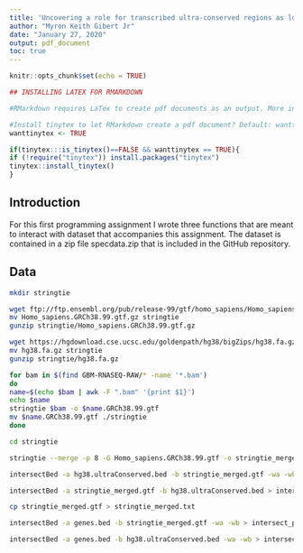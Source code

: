 ```yaml
---
title: 'Uncovering a role for transcribed ultra-conserved regions as long non-coding RNAs in glioblastoma'
author: "Myron Keith Gibert Jr"
date: "January 27, 2020"
output: pdf_document
toc: true
---
```


```r
knitr::opts_chunk$set(echo = TRUE)
```

```r
## INSTALLING LATEX FOR RMARKDOWN

#RMarkdown requires LaTex to create pdf documents as an output. More information can be found [here](https://bookdown.org/yihui/rmarkdown/pdf-document.html). Alternatively, output can be set to "html_document" or "word_document". End users may install LaTex by setting the "wanttinytex" variable to FALSE and running the following script:

#Install tinytex to let RMarkdown create a pdf document? Default: wanttinytex <- FALSE
wanttinytex <- TRUE

if(tinytex:::is_tinytex()==FALSE && wanttinytex == TRUE){
if (!require("tinytex")) install.packages("tinytex")
tinytex::install_tinytex()
}
```

## Introduction
For this first programming assignment I wrote three functions that are meant to interact with dataset that accompanies this assignment. The dataset is contained in a zip file specdata.zip that is included in the GitHub repository.

## Data

```bash
mkdir stringtie

wget ftp://ftp.ensembl.org/pub/release-99/gtf/homo_sapiens/Homo_sapiens.GRCh38.99.gtf.gz
mv Homo_sapiens.GRCh38.99.gtf.gz stringtie
gunzip stringtie/Homo_sapiens.GRCh38.99.gtf.gz

wget https://hgdownload.cse.ucsc.edu/goldenpath/hg38/bigZips/hg38.fa.gz
mv hg38.fa.gz stringtie
gunzip stringtie/hg38.fa.gz

for bam in $(find GBM-RNASEQ-RAW/* -name '*.bam')
do
name=$(echo $bam | awk -F ".bam" '{print $1}')
echo $name
stringtie $bam -o $name.GRCh38.99.gtf
mv $name.GRCh38.99.gtf ./stringtie
done

cd stringtie

stringtie --merge -p 8 -G Homo_sapiens.GRCh38.99.gtf -o stringtie_merged.gtf mergelist.txt

intersectBed -a hg38.ultraConserved.bed -b stringtie_merged.gtf -wa -wb > intersect_TUCRs.txt

intersectBed -a stringtie_merged.gtf -b hg38.ultraConserved.bed > intersect_Transcripts.txt

cp stringtie_merged.gtf > stringtie_merged.txt

intersectBed -a genes.bed -b stringtie_merged.gtf -wa -wb > intersect_ptns.txt

intersectBed -a genes.bed -b hg38.ultraConserved.bed -wa -wb > intersect_ptns_TUCR.txt
```



